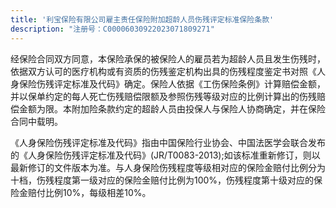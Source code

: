 ```yaml
---
title: '利宝保险有限公司雇主责任保险附加超龄人员伤残评定标准保险条款'
description: "注册号：C00006030922023071809271"
---
```


经保险合同双方同意，本保险承保的被保险人的雇员若为超龄人员且发生伤残时，依据双方认可的医疗机构或有资质的伤残鉴定机构出具的伤残程度鉴定书对照《人身保险伤残评定标准及代码》确定。保险人依据《工伤保险条例》计算赔偿金额，并以保单约定的每人死亡伤残赔偿限额及参照伤残等级对应的比例计算出的伤残赔偿金额为限。本附加险条款约定的超龄人员由投保人与保险人协商确定，并在保险合同中载明。

《人身保险伤残评定标准及代码》指由中国保险行业协会、中国法医学会联合发布的《人身保险伤残评定标准及代码》(JR/T0083-2013);如该标准重新修订，则以最新修订的文件版本为准。与人身保险伤残程度等级相对应的保险金赔付比例分为十档，伤残程度第一级对应的保险金赔付比例为100%，伤残程度第十级对应的保险金赔付比例10%，每级相差10%。